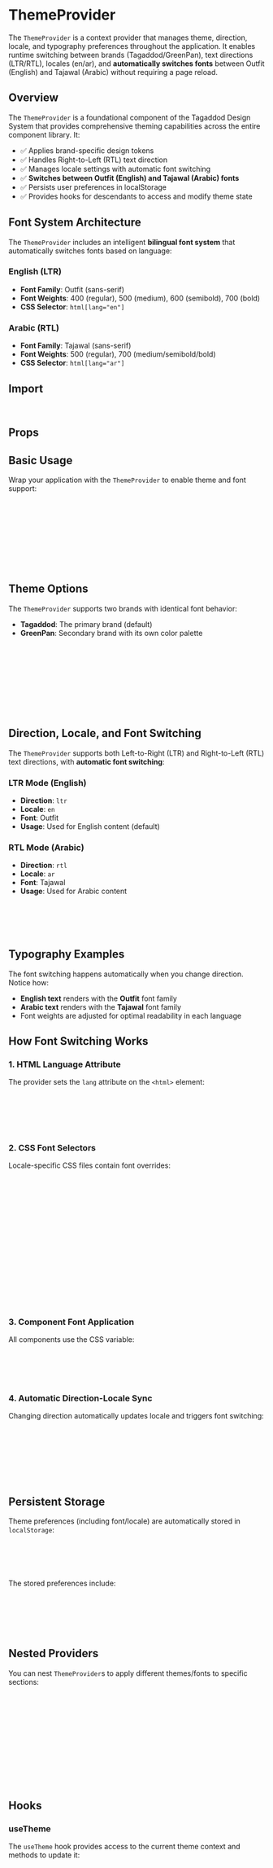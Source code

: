 
<Meta of={ThemeProviderStories} />

# ThemeProvider

The `ThemeProvider` is a context provider that manages theme, direction, locale, and typography preferences throughout the application. It enables runtime switching between brands (Tagaddod/GreenPan), text directions (LTR/RTL), locales (en/ar), and **automatically switches fonts** between Outfit (English) and Tajawal (Arabic) without requiring a page reload.

## Overview

The `ThemeProvider` is a foundational component of the Tagaddod Design System that provides comprehensive theming capabilities across the entire component library. It:

- ✅ Applies brand-specific design tokens
- ✅ Handles Right-to-Left (RTL) text direction
- ✅ Manages locale settings with automatic font switching
- ✅ **Switches between Outfit (English) and Tajawal (Arabic) fonts**
- ✅ Persists user preferences in localStorage
- ✅ Provides hooks for descendants to access and modify theme state

## Font System Architecture

The `ThemeProvider` includes an intelligent **bilingual font system** that automatically switches fonts based on language:

### English (LTR)
- **Font Family**: Outfit (sans-serif)
- **Font Weights**: 400 (regular), 500 (medium), 600 (semibold), 700 (bold)
- **CSS Selector**: `html[lang="en"]`

### Arabic (RTL)
- **Font Family**: Tajawal (sans-serif)
- **Font Weights**: 500 (regular), 700 (medium/semibold/bold)
- **CSS Selector**: `html[lang="ar"]`

<Canvas of={ThemeProviderStories.FontSwitchingDemo} />

## Import

```jsx
import { ThemeProvider, useTheme, useThemeClasses } from 'tagaddod-design-react';
```

## Props

<ArgTypes of={ThemeProviderStories} />

## Basic Usage

Wrap your application with the `ThemeProvider` to enable theme and font support:

<Canvas of={ThemeProviderStories.Default} />

```jsx
import { ThemeProvider } from 'tagaddod-design-react';

function App() {
  return (
    <ThemeProvider>
      <YourApplication />
    </ThemeProvider>
  );
}
```

## Theme Options

The `ThemeProvider` supports two brands with identical font behavior:

- **Tagaddod**: The primary brand (default)
- **GreenPan**: Secondary brand with its own color palette

<Canvas of={ThemeProviderStories.TagaddodTheme} />

```jsx
// Explicitly set Tagaddod theme (though it's the default)
<ThemeProvider defaultTheme="tagaddod">
  <YourApplication />
</ThemeProvider>
```

<Canvas of={ThemeProviderStories.GreenPanTheme} />

```jsx
// Set GreenPan theme - fonts work the same way
<ThemeProvider defaultTheme="greenpan">
  <YourApplication />
</ThemeProvider>
```

## Direction, Locale, and Font Switching

The `ThemeProvider` supports both Left-to-Right (LTR) and Right-to-Left (RTL) text directions, with **automatic font switching**:

### LTR Mode (English)
- **Direction**: `ltr`
- **Locale**: `en` 
- **Font**: Outfit
- **Usage**: Used for English content (default)

### RTL Mode (Arabic)
- **Direction**: `rtl`
- **Locale**: `ar`
- **Font**: Tajawal
- **Usage**: Used for Arabic content

<Canvas of={ThemeProviderStories.RtlDirection} />

```jsx
// Set RTL direction - automatically switches to Tajawal font
<ThemeProvider defaultDirection="rtl" defaultLocale="ar">
  <YourApplication />
</ThemeProvider>
```

## Typography Examples

<Canvas of={ThemeProviderStories.TypographyComparison} />

The font switching happens automatically when you change direction. Notice how:
- **English text** renders with the **Outfit** font family
- **Arabic text** renders with the **Tajawal** font family
- Font weights are adjusted for optimal readability in each language

## How Font Switching Works

### 1. HTML Language Attribute

The provider sets the `lang` attribute on the `<html>` element:

```html
<!-- English Mode -->
<html lang="en" dir="ltr">

<!-- Arabic Mode -->
<html lang="ar" dir="rtl">
```

### 2. CSS Font Selectors

Locale-specific CSS files contain font overrides:

```css
/* English font (en.css) */
html[lang="en"] {
  --t-font-family-primary: Outfit, sans-serif;
  --t-font-weight-regular: 400;
  --t-font-weight-medium: 500;
  --t-font-weight-semibold: 600;
  --t-font-weight-bold: 700;
}

/* Arabic font (ar.css) */
html[lang="ar"] {
  --t-font-family-primary: Tajawal, sans-serif;
  --t-font-weight-regular: 500;
  --t-font-weight-medium: 700;
  --t-font-weight-semibold: 700;
  --t-font-weight-bold: 700;
}
```

### 3. Component Font Application

All components use the CSS variable:

```css
.Button {
  font-family: var(--t-font-family-primary);
  font-weight: var(--t-font-weight-medium);
}
```

### 4. Automatic Direction-Locale Sync

Changing direction automatically updates locale and triggers font switching:

```javascript
// Inside ThemeProvider
useEffect(() => {
  const expectedLocale = getLocaleFromDirection(direction);
  if (locale !== expectedLocale) {
    setLocale(expectedLocale);
  }
}, [direction, locale]);
```

## Persistent Storage

Theme preferences (including font/locale) are automatically stored in `localStorage`:

<Canvas of={ThemeProviderStories.CustomStorageKey} />

```jsx
// Use a custom localStorage key
<ThemeProvider storageKey="my-app-theme-preferences">
  <YourApplication />
</ThemeProvider>
```

The stored preferences include:
```json
{
  "theme": "tagaddod",
  "direction": "rtl", 
  "locale": "ar"
}
```

## Nested Providers

You can nest `ThemeProvider`s to apply different themes/fonts to specific sections:

<Canvas of={ThemeProviderStories.NestedThemeProviders} />

```jsx
<ThemeProvider defaultTheme="tagaddod" defaultDirection="ltr">
  {/* Outer content uses Tagaddod theme + Outfit font */}
  <Header />
  <MainContent />
  
  {/* A specific section uses GreenPan theme + Tajawal font */}
  <ThemeProvider defaultTheme="greenpan" defaultDirection="rtl">
    <GreenPanSection /> {/* This will use Arabic font */}
  </ThemeProvider>
  
  <Footer />
</ThemeProvider>
```

## Hooks

### useTheme

The `useTheme` hook provides access to the current theme context and methods to update it:

```jsx
import { useTheme } from 'tagaddod-design-react';

function ThemeSwitcher() {
  const { 
    theme,         // Current theme ('tagaddod' | 'greenpan')
    setTheme,      // Function to update theme
    direction,     // Current direction ('ltr' | 'rtl')
    setDirection,  // Function to update direction (triggers font switch)
    locale,        // Current locale ('en' | 'ar')
    setLocale      // Function to update locale (triggers font switch)
  } = useTheme();
  
  return (
    <div>
      <p>Current theme: {theme}</p>
      <button onClick={() => setTheme('tagaddod')}>Tagaddod</button>
      <button onClick={() => setTheme('greenpan')}>GreenPan</button>
      
      <p>Font: {locale === 'en' ? 'Outfit' : 'Tajawal'}</p>
      <button onClick={() => setDirection('ltr')}>English (Outfit)</button>
      <button onClick={() => setDirection('rtl')}>Arabic (Tajawal)</button>
    </div>
  );
}
```

### useThemeClasses

The `useThemeClasses` hook returns CSS class names and other utility values for theme-based styling:

<Canvas of={ThemeProviderStories.WithThemeClasses} />

```jsx
import { useThemeClasses } from 'tagaddod-design-react';

function ThemedComponent() {
  const { 
    theme,         // Current theme value
    direction,     // Current direction value
    locale,        // Current locale value ('en' = Outfit, 'ar' = Tajawal)
    isRTL,         // Boolean: true if direction is 'rtl'
    themeClass,    // CSS class for current theme (e.g., 'theme-tagaddod')
    dirClass,      // CSS class for direction (e.g., 'dir-ltr')
    localeClass    // CSS class for locale (e.g., 'locale-en')
  } = useThemeClasses();
  
  const currentFont = locale === 'en' ? 'Outfit' : 'Tajawal';
  
  return (
    <div className={`my-component ${themeClass} ${dirClass}`}>
      <p>Current font: {currentFont}</p>
      {/* Component content */}
    </div>
  );
}
```

## Language/Font Switcher Demo

<Canvas of={ThemeProviderStories.LanguageFontSwitcher} />

```jsx
function LanguageFontSwitcher() {
  const { locale, direction, setDirection } = useTheme();
  
  const switchLanguage = () => {
    // Direction change will automatically update locale and font
    setDirection(locale === 'en' ? 'rtl' : 'ltr');
  };
  
  const currentFont = locale === 'en' ? 'Outfit' : 'Tajawal';
  
  return (
    <div>
      <p>Current: {locale === 'en' ? 'English' : 'Arabic'} ({currentFont})</p>
      <button onClick={switchLanguage}>
        {locale === 'en' ? 'العربية (Tajawal)' : 'English (Outfit)'}
      </button>
    </div>
  );
}
```

## Best Practices

### Typography Best Practices

1. **Always use CSS variables** for font properties to enable automatic switching:
   ```css
   /* ✅ Good - automatically switches fonts */
   .element {
     font-family: var(--t-font-family-primary);
     font-weight: var(--t-font-weight-medium);
   }
   
   /* ❌ Bad - hardcoded font won't switch */
   .element {
     font-family: Outfit, sans-serif;
   }
   ```

2. **Test typography in both languages** to ensure readability and visual balance

3. **Use semantic font weight tokens** rather than numeric values

### General Best Practices

1. **Always use the `ThemeProvider` at the root level** of your application

2. **Use logical CSS properties** for directional styles to support RTL languages:
   ```css
   /* ✅ Good - automatically flips in RTL */
   .element {
     margin-inline-start: 16px;
   }
   
   /* ❌ Bad - doesn't change in RTL */
   .element {
     margin-left: 16px;
   }
   ```

3. **Test components in all combinations**: Both themes, directions, and fonts

4. **Avoid directly manipulating HTML attributes**; use the provided context methods

## Troubleshooting

### Font Not Switching

If fonts aren't switching properly:

1. **Check HTML `lang` attribute**: Verify it's set to `en` or `ar`
2. **Verify CSS imports**: Ensure locale-specific CSS files are imported
3. **Check font loading**: Verify both Outfit and Tajawal are loaded in document head
4. **Inspect CSS variables**: Use DevTools to check `--t-font-family-primary` value

### RTL Layout Issues

For RTL layout problems:

1. **Use logical properties**: Replace `margin-left` with `margin-inline-start`
2. **Check `dir` attribute**: Should be `rtl` for Arabic content
3. **Test text alignment**: Use `text-align: start` instead of `text-align: left`

## Related

- [Design Tokens](/docs/tokens-intro--documentation)
- [Typography System](/docs/typography-intro--documentation)
- [Internationalization](/docs/i18n-intro--documentation)
- [Global Styles](/docs/styles-intro--documentation)
